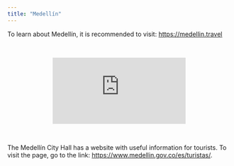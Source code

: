 ```yaml
---
title: "Medellín"
---
```


To learn about Medellín, it is recommended to visit: [https://medellin.travel](https://medellin.travel)

<br/>

<center>
<iframe style="max-width: 90%;" src="https://www.youtube.com/embed/k-OD3KaVHSE" frameborder="0" allow="accelerometer; autoplay; encrypted-media; gyroscope; picture-in-picture" allowfullscreen></iframe>
</center>

<br/>

The Medellín City Hall has a website with useful information for tourists. To visit the page, go to the link: [https://www.medellin.gov.co/es/turistas/](https://www.medellin.gov.co/es/turistas/).
